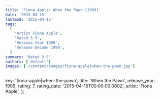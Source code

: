 ```yaml
---
title: 'Fiona Apple: When the Pawn (1999)'
date: '2015-04-15'
lastmod: '2015-04-15'
tags:
  [
    'Artist Fiona Apple',
    'Rated 3.5',
    'Release Year 1999',
    'Release Decade 1990',
  ]
summary: 'Rated 3.5'
authors: ['default']
images: ['/content/images/fiona-apple|when-the-pawn.jpg']
---
```


  key: 'fiona-apple|when-the-pawn',
  title: 'When the Pawn',
  release_year: 1999,
  rating: 7,
  rating_date: '2015-04-15T00:00:00.000Z',
  artist: 'Fiona Apple',
};

<MusicRating data={data} />
